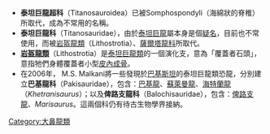 {{catmore}}
*'''泰坦巨龍超科'''（Titanosauroidea）已被Somphospondyli（海綿狀的脊椎）所取代，成為不常用的名稱。
*'''泰坦巨龍科'''（Titanosauridae），由於[[泰坦巨龍|泰坦巨龍]]屬本身是個[[疑名|疑名]]，目前也不常使用，而被[[岩盔龍類|岩盔龍類]]（Lithostrotia）、[[薩爾塔龍科|薩爾塔龍科]]所取代。
*'''[[岩盔龍類|岩盔龍類]]'''（Lithostrotia）是[[泰坦巨龍類|泰坦巨龍類]]的一個演化支，意為「覆蓋者石頭」，意指牠們身體覆蓋者小型[[皮內成骨|皮內成骨]]。
*在2006年， M.S. Malkani將一些發現於[[巴基斯坦|巴基斯坦]]的泰坦巨龍類恐龍，分別建立'''巴基龍科'''（Pakisauridae），包含：[[巴基龍|巴基龍]]、[[蘇萊曼龍|蘇萊曼龍]]、[[海特蘭龍|海特蘭龍]]（''Khetranisaurus''）；以及'''俾路支龍科'''（Balochisauridae），包含：[[俾路支龍|俾路支龍]]、''Marisaurus''。這兩個科仍有待古生物學界接納。
{{Commonscat|Titanosauria}}

[[Category:大鼻龍類|Category:大鼻龍類]]